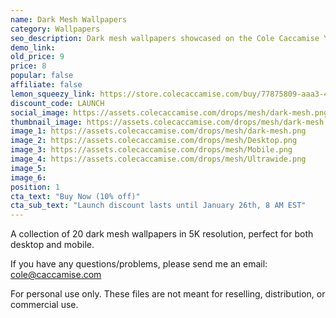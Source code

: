 ```yaml
---
name: Dark Mesh Wallpapers
category: Wallpapers
seo_description: Dark mesh wallpapers showcased on the Cole Caccamise YouTube channel.
demo_link:
old_price: 9
price: 8
popular: false
affiliate: false
lemon_squeezy_link: https://store.colecaccamise.com/buy/77875809-aaa3-4789-9ced-8fee71763dfc
discount_code: LAUNCH
social_image: https://assets.colecaccamise.com/drops/mesh/dark-mesh.png
thumbnail_image: https://assets.colecaccamise.com/drops/mesh/dark-mesh.png
image_1: https://assets.colecaccamise.com/drops/mesh/dark-mesh.png
image_2: https://assets.colecaccamise.com/drops/mesh/Desktop.png
image_3: https://assets.colecaccamise.com/drops/mesh/Mobile.png
image_4: https://assets.colecaccamise.com/drops/mesh/Ultrawide.png
image_5:
image_6:
position: 1
cta_text: "Buy Now (10% off)"
cta_sub_text: "Launch discount lasts until January 26th, 8 AM EST"
---
```


A collection of 20 dark mesh wallpapers in 5K resolution, perfect for both
desktop and mobile.

If you have any questions/problems, please send me an email:
[cole@caccamise.com](mailto:cole@caccamise.com)

For personal use only. These files are not meant for reselling, distribution, or
commercial use.
